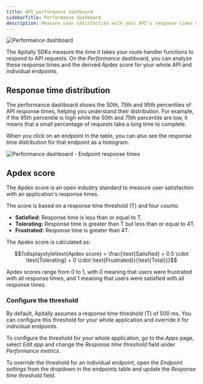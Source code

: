```yaml
---
title: API performance dashboard
sidebarTitle: Performance dashboard
description: Measure user satisfaction with your API's response times using the Apdex score.
---
```


<img src="https://assets.apitally.io/docs/2025-07-08/performance.webp" alt="Performance dashboard" className="rounded-xl" />

The Apitally SDKs measure the time it takes your route handler functions to respond to API requests.
On the *Performance* dashboard, you can analyze these response times and the derived Apdex score for your whole API and individual endpoints.

## Response time distribution

The performance dashboard shows the 50th, 75th and 95th percentiles of API response times, helping you understand their distribution.
For example, if the 95th percentile is high while the 50th and 75th percentile are low, it means that a small percentage of requests take a long time to complete.

When you click on an endpoint in the table, you can also see the response time distribution for that endpoint as a histogram.

<img src="https://assets.apitally.io/docs/2025-07-08/performance-endpoint-response-times.webp" alt="Performance dashboard - Endpoint response times" className="rounded-xl" loading="lazy" />

## Apdex score

The Apdex score is an open industry standard to measure user satisfaction with an application's response times.

The score is based on a response time threshold (T) and four counts:

- <b>Satisfied:</b> Response time is less than or equal to T.
- <b>Tolerating:</b> Response time is greater than T but less than or equal to 4T.
- <b>Frustrated:</b> Response time is greater than 4T.

The Apdex score is calculated as:

$${\displaystyle\text{Apdex score} = \frac{\text{Satisfied} + 0.5 \cdot \text{Tolerating} + 0 \cdot \text{Frustrated}}{\text{Total}}}$$

Apdex scores range from 0 to 1, with 0 meaning that users were frustrated with all response times, and 1 meaning that users were satisfied with all response times.

### Configure the threshold

By default, Apitally assumes a response time threshold (T) of 500 ms. You can configure this threshold for your whole application and override it for individual endpoints.

To configure the threshold for your whole application, go to the *Apps* page, select *Edit app* and change the *Response time threshold* field under *Performance metrics*.

To override the threshold for an individual endpoint, open the *Endpoint settings* from the dropdown in the endpoints table and update the *Response time threshold* field.

